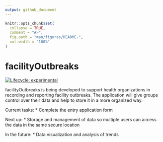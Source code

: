 ```yaml
---
output: github_document
---
```


<!-- README.md is generated from README.Rmd. Please edit that file -->

```r
knitr::opts_chunk$set(
  collapse = TRUE,
  comment = "#>",
  fig.path = "man/figures/README-",
  out.width = "100%"
)
```

# facilityOutbreaks

<!-- badges: start -->
[![Lifecycle: experimental](https://img.shields.io/badge/lifecycle-experimental-orange.svg)](https://lifecycle.r-lib.org/articles/stages.html#experimental)
<!-- badges: end -->

facilityOutbreaks is being developed to support health organizations in recording and reporting facility outbreaks. The application will give groups control over their data and help to store it in a more organized way. 

Current tasks:
* Complete the entry application form

Next up:
* Storage and management of data so multiple users can access the data in the same secure location

In the future:
* Data visualization and analysis of trends


